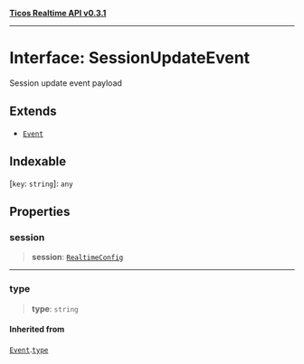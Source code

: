 [**Ticos Realtime API v0.3.1**](../index.mdx)

***

# Interface: SessionUpdateEvent

Session update event payload

## Extends

- [`Event`](Event.mdx)

## Indexable

\[`key`: `string`\]: `any`

## Properties

### session

> **session**: [`RealtimeConfig`](RealtimeConfig.mdx)

***

### type

> **type**: `string`

#### Inherited from

[`Event`](Event.mdx).[`type`](Event.mdx#type)

